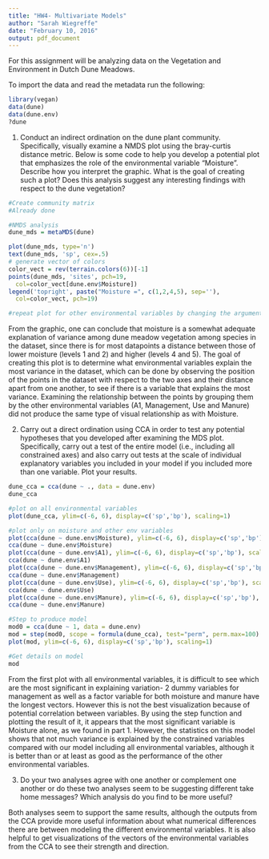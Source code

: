 ```yaml
---
title: "HW4- Multivariate Models"
author: "Sarah Wiegreffe"
date: "February 10, 2016"
output: pdf_document
---
```


For this assignment will be analyzing data on the Vegetation
and Environment in Dutch Dune Meadows.

To import the data and read the metadata run the following:

```r
library(vegan)
data(dune)
data(dune.env)
?dune
```


1. Conduct an indirect ordination on the dune plant community. Specifically,
visually examine a NMDS plot using the bray-curtis distance metric. Below is 
some code to help you develop a potential plot that emphasizes the role of the
environmental variable "Moisture". Describe how you interpret the
graphic. What is the goal of creating such a plot? Does this analysis suggest
any interesting findings with respect to the dune vegetation?

```r
#Create community matrix
#Already done

#NMDS analysis
dune_mds = metaMDS(dune)

plot(dune_mds, type='n')
text(dune_mds, 'sp', cex=.5)
# generate vector of colors 
color_vect = rev(terrain.colors(6))[-1]
points(dune_mds, 'sites', pch=19, 
  col=color_vect[dune.env$Moisture])
legend('topright', paste("Moisture =", c(1,2,4,5), sep=''), 
  col=color_vect, pch=19)

#repeat plot for other environmental variables by changing the argument to the color vector...

```

From the graphic, one can conclude that moisture is a somewhat adequate explanation of variance among dune meadow vegetation among species in the dataset, since there is for most datapoints a distance between those of lower moisture (levels 1 and 2) and higher (levels 4 and 5). The goal of creating this plot is to determine what environmental variables explain the most variance in the dataset, which can be done by observing the position of the points in the dataset with respect to the two axes and their distance apart from one another, to see if there is a variable that explains the most variance. Examining the relationship between the points by grouping them by the other environmental variables (A1, Management, Use and Manure) did not produce the same type of visual relationship as with Moisture.

2. Carry out a direct ordination using CCA in order to test any potential 
hypotheses that you developed after examining the MDS plot. Specifically,
carry out a test of the entire model (i.e., including all constrained axes)
and also carry out tests at the scale of individual explanatory variables
you included in your model if you included more than one variable. Plot your 
results.

```r
dune_cca = cca(dune ~ ., data = dune.env)
dune_cca

#plot on all environmental variables
plot(dune_cca, ylim=c(-6, 6), display=c('sp','bp'), scaling=1)

```

```r
#plot only on moisture and other env variables
plot(cca(dune ~ dune.env$Moisture), ylim=c(-6, 6), display=c('sp','bp'), scaling=1)
cca(dune ~ dune.env$Moisture)
plot(cca(dune ~ dune.env$A1), ylim=c(-6, 6), display=c('sp','bp'), scaling=1)
cca(dune ~ dune.env$A1)
plot(cca(dune ~ dune.env$Management), ylim=c(-6, 6), display=c('sp','bp'), scaling=1)
cca(dune ~ dune.env$Management)
plot(cca(dune ~ dune.env$Use), ylim=c(-6, 6), display=c('sp','bp'), scaling=1)
cca(dune ~ dune.env$Use)
plot(cca(dune ~ dune.env$Manure), ylim=c(-6, 6), display=c('sp','bp'), scaling=1)
cca(dune ~ dune.env$Manure)
```

```r
#Step to produce model
mod0 = cca(dune ~ 1, data = dune.env)
mod = step(mod0, scope = formula(dune_cca), test="perm", perm.max=100)
plot(mod, ylim=c(-6, 6), display=c('sp','bp'), scaling=1)

#Get details on model
mod
```

From the first plot with all environmental variables, it is difficult to see which are the most significant in explaining variation- 2 dummy variables for management as well as a factor variable for both moisture and manure have the longest vectors. However this is not the best visualization because of potential correlation between variables. By using the step function and plotting the result of it, it appears that the most significant variable is Moisture alone, as we found in part 1. However, the statistics on this model shows that not much variance is explained by the constrained variables compared with our model including all environmental variables, although it is better than or at least as good as the performance of the other environmental variables.

3. Do your two analyses agree with one another or complement one another or do
these two analyses seem to be suggesting different take home messages? Which
analysis do you find to be more useful?

Both analyses seem to support the same results, although the outputs from the CCA provide more useful information about what numerical differences there are between modeling the different environmental variables. It is also helpful to get visualizations of the vectors of the environmental variables from the CCA to see their strength and direction.



